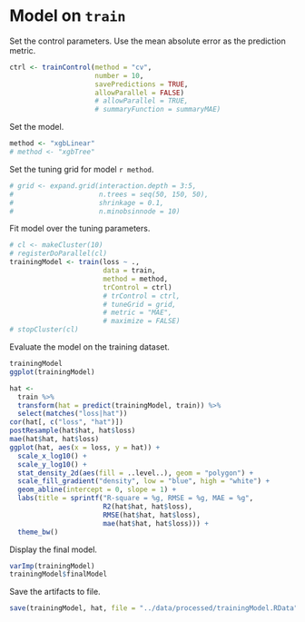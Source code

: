 # Model on `train`

Set the control parameters.
Use the mean absolute error as the prediction metric.

```r
ctrl <- trainControl(method = "cv",
                     number = 10,
                     savePredictions = TRUE,
                     allowParallel = FALSE)
                     # allowParallel = TRUE,
                     # summaryFunction = summaryMAE)
```

Set the model.

```r
method <- "xgbLinear"
# method <- "xgbTree"
```

Set the tuning grid for model `r method`.

```r
# grid <- expand.grid(interaction.depth = 3:5,
#                     n.trees = seq(50, 150, 50),
#                     shrinkage = 0.1,
#                     n.minobsinnode = 10)
```

Fit model over the tuning parameters.

```r
# cl <- makeCluster(10)
# registerDoParallel(cl)
trainingModel <- train(loss ~ .,
                       data = train,
                       method = method,
                       trControl = ctrl)
                       # trControl = ctrl,
                       # tuneGrid = grid,
                       # metric = "MAE",
                       # maximize = FALSE)
# stopCluster(cl)
```

Evaluate the model on the training dataset.

```r
trainingModel
ggplot(trainingModel)
```

```r
hat <-
  train %>%
  transform(hat = predict(trainingModel, train)) %>%
  select(matches("loss|hat"))
cor(hat[, c("loss", "hat")])
postResample(hat$hat, hat$loss)
mae(hat$hat, hat$loss)
ggplot(hat, aes(x = loss, y = hat)) +
  scale_x_log10() +
  scale_y_log10() +
  stat_density_2d(aes(fill = ..level..), geom = "polygon") +
  scale_fill_gradient("density", low = "blue", high = "white") +
  geom_abline(intercept = 0, slope = 1) +
  labs(title = sprintf("R-square = %g, RMSE = %g, MAE = %g",
                       R2(hat$hat, hat$loss),
                       RMSE(hat$hat, hat$loss),
                       mae(hat$hat, hat$loss))) +
  theme_bw()
```

Display the final model.

```r
varImp(trainingModel)
trainingModel$finalModel
```

Save the artifacts to file.

```r
save(trainingModel, hat, file = "../data/processed/trainingModel.RData")
```
